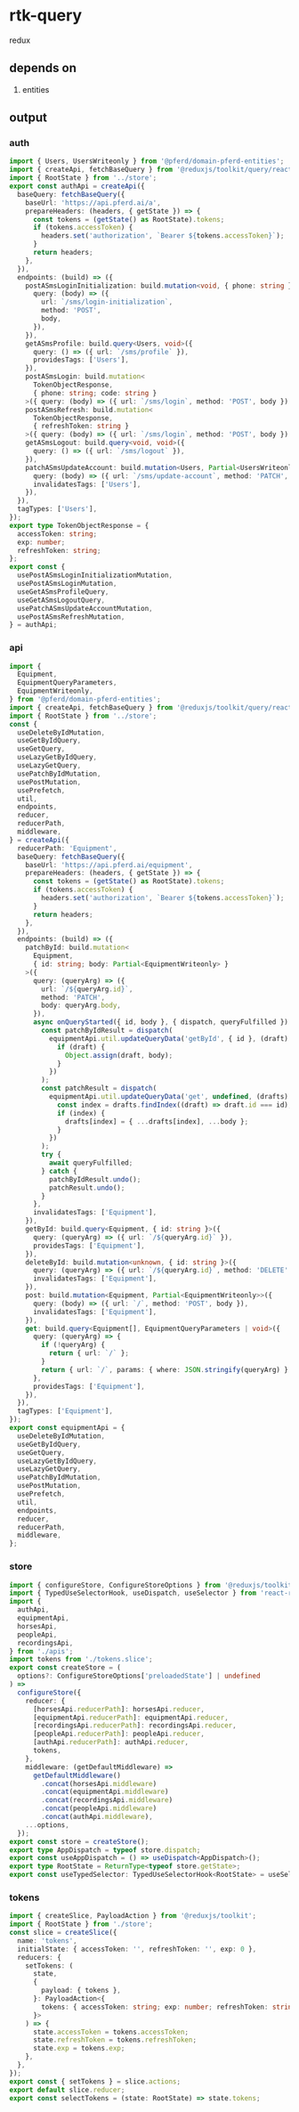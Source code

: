 # rtk-query

redux

## depends on

1. entities

## output

### auth

```typescript title="auth.api.ts"
import { Users, UsersWriteonly } from '@pferd/domain-pferd-entities';
import { createApi, fetchBaseQuery } from '@reduxjs/toolkit/query/react';
import { RootState } from '../store';
export const authApi = createApi({
  baseQuery: fetchBaseQuery({
    baseUrl: 'https://api.pferd.ai/a',
    prepareHeaders: (headers, { getState }) => {
      const tokens = (getState() as RootState).tokens;
      if (tokens.accessToken) {
        headers.set('authorization', `Bearer ${tokens.accessToken}`);
      }
      return headers;
    },
  }),
  endpoints: (build) => ({
    postASmsLoginInitialization: build.mutation<void, { phone: string }>({
      query: (body) => ({
        url: `/sms/login-initialization`,
        method: 'POST',
        body,
      }),
    }),
    getASmsProfile: build.query<Users, void>({
      query: () => ({ url: `/sms/profile` }),
      providesTags: ['Users'],
    }),
    postASmsLogin: build.mutation<
      TokenObjectResponse,
      { phone: string; code: string }
    >({ query: (body) => ({ url: `/sms/login`, method: 'POST', body }) }),
    postASmsRefresh: build.mutation<
      TokenObjectResponse,
      { refreshToken: string }
    >({ query: (body) => ({ url: `/sms/login`, method: 'POST', body }) }),
    getASmsLogout: build.query<void, void>({
      query: () => ({ url: `/sms/logout` }),
    }),
    patchASmsUpdateAccount: build.mutation<Users, Partial<UsersWriteonly>>({
      query: (body) => ({ url: `/sms/update-account`, method: 'PATCH', body }),
      invalidatesTags: ['Users'],
    }),
  }),
  tagTypes: ['Users'],
});
export type TokenObjectResponse = {
  accessToken: string;
  exp: number;
  refreshToken: string;
};
export const {
  usePostASmsLoginInitializationMutation,
  usePostASmsLoginMutation,
  useGetASmsProfileQuery,
  useGetASmsLogoutQuery,
  usePatchASmsUpdateAccountMutation,
  usePostASmsRefreshMutation,
} = authApi;
```

### api

```typescript title="equipment.api.ts"
import {
  Equipment,
  EquipmentQueryParameters,
  EquipmentWriteonly,
} from '@pferd/domain-pferd-entities';
import { createApi, fetchBaseQuery } from '@reduxjs/toolkit/query/react';
import { RootState } from '../store';
const {
  useDeleteByIdMutation,
  useGetByIdQuery,
  useGetQuery,
  useLazyGetByIdQuery,
  useLazyGetQuery,
  usePatchByIdMutation,
  usePostMutation,
  usePrefetch,
  util,
  endpoints,
  reducer,
  reducerPath,
  middleware,
} = createApi({
  reducerPath: 'Equipment',
  baseQuery: fetchBaseQuery({
    baseUrl: 'https://api.pferd.ai/equipment',
    prepareHeaders: (headers, { getState }) => {
      const tokens = (getState() as RootState).tokens;
      if (tokens.accessToken) {
        headers.set('authorization', `Bearer ${tokens.accessToken}`);
      }
      return headers;
    },
  }),
  endpoints: (build) => ({
    patchById: build.mutation<
      Equipment,
      { id: string; body: Partial<EquipmentWriteonly> }
    >({
      query: (queryArg) => ({
        url: `/${queryArg.id}`,
        method: 'PATCH',
        body: queryArg.body,
      }),
      async onQueryStarted({ id, body }, { dispatch, queryFulfilled }) {
        const patchByIdResult = dispatch(
          equipmentApi.util.updateQueryData('getById', { id }, (draft) => {
            if (draft) {
              Object.assign(draft, body);
            }
          })
        );
        const patchResult = dispatch(
          equipmentApi.util.updateQueryData('get', undefined, (drafts) => {
            const index = drafts.findIndex((draft) => draft.id === id);
            if (index) {
              drafts[index] = { ...drafts[index], ...body };
            }
          })
        );
        try {
          await queryFulfilled;
        } catch {
          patchByIdResult.undo();
          patchResult.undo();
        }
      },
      invalidatesTags: ['Equipment'],
    }),
    getById: build.query<Equipment, { id: string }>({
      query: (queryArg) => ({ url: `/${queryArg.id}` }),
      providesTags: ['Equipment'],
    }),
    deleteById: build.mutation<unknown, { id: string }>({
      query: (queryArg) => ({ url: `/${queryArg.id}`, method: 'DELETE' }),
      invalidatesTags: ['Equipment'],
    }),
    post: build.mutation<Equipment, Partial<EquipmentWriteonly>>({
      query: (body) => ({ url: `/`, method: 'POST', body }),
      invalidatesTags: ['Equipment'],
    }),
    get: build.query<Equipment[], EquipmentQueryParameters | void>({
      query: (queryArg) => {
        if (!queryArg) {
          return { url: `/` };
        }
        return { url: `/`, params: { where: JSON.stringify(queryArg) } };
      },
      providesTags: ['Equipment'],
    }),
  }),
  tagTypes: ['Equipment'],
});
export const equipmentApi = {
  useDeleteByIdMutation,
  useGetByIdQuery,
  useGetQuery,
  useLazyGetByIdQuery,
  useLazyGetQuery,
  usePatchByIdMutation,
  usePostMutation,
  usePrefetch,
  util,
  endpoints,
  reducer,
  reducerPath,
  middleware,
};
```

### store

```typescript title="store.ts"
import { configureStore, ConfigureStoreOptions } from '@reduxjs/toolkit';
import { TypedUseSelectorHook, useDispatch, useSelector } from 'react-redux';
import {
  authApi,
  equipmentApi,
  horsesApi,
  peopleApi,
  recordingsApi,
} from './apis';
import tokens from './tokens.slice';
export const createStore = (
  options?: ConfigureStoreOptions['preloadedState'] | undefined
) =>
  configureStore({
    reducer: {
      [horsesApi.reducerPath]: horsesApi.reducer,
      [equipmentApi.reducerPath]: equipmentApi.reducer,
      [recordingsApi.reducerPath]: recordingsApi.reducer,
      [peopleApi.reducerPath]: peopleApi.reducer,
      [authApi.reducerPath]: authApi.reducer,
      tokens,
    },
    middleware: (getDefaultMiddleware) =>
      getDefaultMiddleware()
        .concat(horsesApi.middleware)
        .concat(equipmentApi.middleware)
        .concat(recordingsApi.middleware)
        .concat(peopleApi.middleware)
        .concat(authApi.middleware),
    ...options,
  });
export const store = createStore();
export type AppDispatch = typeof store.dispatch;
export const useAppDispatch = () => useDispatch<AppDispatch>();
export type RootState = ReturnType<typeof store.getState>;
export const useTypedSelector: TypedUseSelectorHook<RootState> = useSelector;
```

### tokens

```typescript title="tokens.slice.ts"
import { createSlice, PayloadAction } from '@reduxjs/toolkit';
import { RootState } from './store';
const slice = createSlice({
  name: 'tokens',
  initialState: { accessToken: '', refreshToken: '', exp: 0 },
  reducers: {
    setTokens: (
      state,
      {
        payload: { tokens },
      }: PayloadAction<{
        tokens: { accessToken: string; exp: number; refreshToken: string };
      }>
    ) => {
      state.accessToken = tokens.accessToken;
      state.refreshToken = tokens.refreshToken;
      state.exp = tokens.exp;
    },
  },
});
export const { setTokens } = slice.actions;
export default slice.reducer;
export const selectTokens = (state: RootState) => state.tokens;
```
